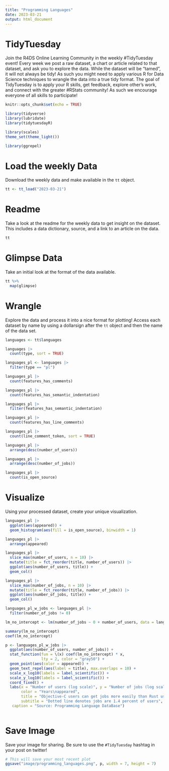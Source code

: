 ```yaml
---
title: "Programming Languages"
date: 2023-03-21
output: html_document
---
```


# TidyTuesday

Join the R4DS Online Learning Community in the weekly #TidyTuesday event!
Every week we post a raw dataset, a chart or article related to that dataset, and ask you to explore the data.
While the dataset will be “tamed”, it will not always be tidy! As such you might need to apply various R for Data Science techniques to wrangle the data into a true tidy format.
The goal of TidyTuesday is to apply your R skills, get feedback, explore other’s work, and connect with the greater #RStats community!
As such we encourage everyone of all skills to participate!

```r

knitr::opts_chunk$set(echo = TRUE)

library(tidyverse)
library(lubridate)
library(tidytuesdayR)

library(scales)
theme_set(theme_light())

library(ggrepel)
```

# Load the weekly Data

Download the weekly data and make available in the `tt` object.

```r

tt <- tt_load("2023-03-21")

```


# Readme

Take a look at the readme for the weekly data to get insight on the dataset.
This includes a data dictionary, source, and a link to an article on the data.

```r

tt

```


# Glimpse Data

Take an initial look at the format of the data available.

```r

tt %>% 
  map(glimpse)

```

# Wrangle

Explore the data and process it into a nice format for plotting! Access each dataset by name by using a dollarsign after the `tt` object and then the name of the data set.

```r

languages <- tt$languages

```

```r
languages |> 
  count(type, sort = TRUE)

languages_pl <- languages |> 
  filter(type == "pl")

languages_pl |> 
  count(features_has_comments)

languages_pl |> 
  count(features_has_semantic_indentation)

languages_pl |> 
  filter(features_has_semantic_indentation)

languages_pl |> 
  count(features_has_line_comments)

languages_pl |> 
  count(line_comment_token, sort = TRUE)

languages_pl |> 
  arrange(desc(number_of_users))

languages_pl |> 
  arrange(desc(number_of_jobs))

languages_pl |> 
  count(is_open_source)

```


# Visualize

Using your processed dataset, create your unique visualization.

```r

languages_pl |> 
  ggplot(aes(appeared)) +
  geom_histogram(aes(fill = is_open_source), binwidth = 1)

languages_pl |> 
  arrange(appeared)
```

```r
languages_pl |>
  slice_max(number_of_users, n = 10) |> 
  mutate(title = fct_reorder(title, number_of_users)) |> 
  ggplot(aes(number_of_users, title)) +
  geom_col()

languages_pl |>
  slice_max(number_of_jobs, n = 10) |> 
  mutate(title = fct_reorder(title, number_of_jobs)) |> 
  ggplot(aes(number_of_jobs, title)) +
  geom_col()

languages_pl_w_jobs <- languages_pl |>
  filter(number_of_jobs != 0)

lm_no_intercept <- lm(number_of_jobs ~ 0 + number_of_users, data = languages_pl_w_jobs)

summary(lm_no_intercept)
coef(lm_no_intercept)

p <- languages_pl_w_jobs |> 
  ggplot(aes(number_of_users, number_of_jobs)) +
  stat_function(fun = \(x) coef(lm_no_intercept) * x,
                lty = 2, color = "gray50") +
  geom_point(aes(color = appeared)) +
  geom_text_repel(aes(label = title), max.overlaps = 10) +
  scale_x_log10(labels = label_scientific()) +
  scale_y_log10(labels = label_scientific()) +
  coord_fixed() +
  labs(x = "Number of users (log scale)", y = "Number of jobs (log scale)",
       color = "Years\nappeared",
       title = "Objective-C users can get jobs more easily than Rust users",
       subtitle = "Dotted line denotes jobs are 1.4 percent of users",
   caption = "Source: Programming Language DataBase")
  
```

# Save Image

Save your image for sharing. Be sure to use the `#TidyTuesday` hashtag in your post on twitter! 

```r

# This will save your most recent plot
ggsave("image/programming_languages.png", p, width = 7, height = 7)

```

